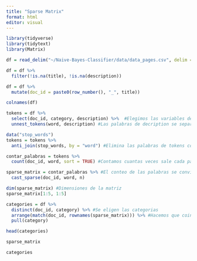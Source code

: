 ---
title: "Sparse Matrix"
format: html
editor: visual
---

```{r}
library(tidyverse)
library(tidytext)
library(Matrix)
```

```{r}
df = read_delim("~/Naive-Bayes-Classifier/data/data_pages.csv", delim = "#$%#$%", trim_ws = TRUE)

```

```{r}
df = df %>%
  filter(!is.na(title), !is.na(description))
```

```{r}
df = df %>%
  mutate(doc_id = paste0(row_number(), "_", title))
```

```{r}
colnames(df)
```

```{r}
tokens = df %>%
  select(doc_id, category, description) %>%  #Elegimos las variables de doc_id , category y description
  unnest_tokens(word, description) #Las palabras de decription se separan individualmente
```

```{r}
data("stop_words")
tokens = tokens %>%
  anti_join(stop_words, by = "word") #Elimina las palabras de tokens comparando la columna word
```

```{r}
contar_palabras = tokens %>%
  count(doc_id, word, sort = TRUE) #Contamos cuantas veces sale cada palabra y ordenamos de mayor a menor
```

```{r}
sparse_matrix = contar_palabras %>% #El conteo de las palabras se convierte en matriz
  cast_sparse(doc_id, word, n)

dim(sparse_matrix) #Dimensiones de la matriz
sparse_matrix[1:5, 1:5] 
```

```{r}
categories = df %>%
  distinct(doc_id, category) %>% #Se eligen las categorias
  arrange(match(doc_id, rownames(sparse_matrix))) %>% #Hacemos que coincidan con las filas de la matriz
  pull(category)

head(categories)
```

```{r}
sparse_matrix
```

```{r}
categories
```

